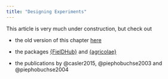 ```yaml
---
title: "Designing Experiments"
---
```


This article is very much under construction, but check out

-   the old version of this chapter [here](https://schmidtpaul.github.io/DSFAIR/DesigningExperiments.html)

-   the packages [{FielDHub}](https://didiermurillof.github.io/FielDHub/) and [{agricolae}](https://myaseen208.com/agricolae/)

-   the publications by @casler2015, @piephobuchse2003 and @piephobuchse2004
